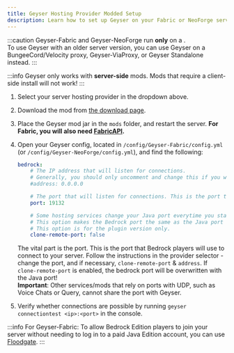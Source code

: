 ```yaml
---
title: Geyser Hosting Provider Modded Setup
description: Learn how to set up Geyser on your Fabric or NeoForge server from a hosting provider.
---
```



:::caution
Geyser-Fabric and Geyser-NeoForge run **only** on a <Versions platform="java"/>.  
To use Geyser with an older server version, you can use Geyser on a BungeeCord/Velocity proxy, Geyser-ViaProxy, or Geyser Standalone instead.
:::

:::info
Geyser only works with **server-side** mods. Mods that require a client-side install will not work!
:::

1. Select your server hosting provider in the dropdown above.
2. Download the mod from [the download page](https://geysermc.org/download#geyser).
3. Place the Geyser mod jar in the `mods` folder, and restart the server. **For Fabric, you will also need [FabricAPI](https://modrinth.com/mod/fabric-api).**
4. Open your Geyser config, located in `/config/Geyser-Fabric/config.yml` (or `/config/Geyser-NeoForge/config.yml`), and find the following:

    ```yaml
    bedrock: 
        # The IP address that will listen for connections. 
        # Generally, you should only uncomment and change this if you want to limit what IPs can connect to your server. 
        #address: 0.0.0.0 

        # The port that will listen for connections. This is the port that Bedrock players will use to connect to your server.
        port: 19132 

        # Some hosting services change your Java port everytime you start the server and require the same port to be used for Bedrock. 
        # This option makes the Bedrock port the same as the Java port every time you start the server. 
        # This option is for the plugin version only. 
        clone-remote-port: false 
    ``` 
    The vital part is the port. This is the port that Bedrock players will use to connect to your server. 
    Follow the instructions in the provider selector - change the port, and if necessary, `clone-remote-port` & `address`.
    If `clone-remote-port` is enabled, the bedrock port will be overwritten with the Java port!   
    **Important**: Other services/mods that rely on ports with UDP, such as Voice Chats or Query, cannot share the port with Geyser.

5. Verify whether connections are possible by running `geyser connectiontest <ip>:<port>` in the console.

:::info
For Geyser-Fabric: To allow Bedrock Edition players to join your server without needing to log in to a paid Java Edition account, you can use <a href="/floodgate/setup/">Floodgate</a>.
:::
